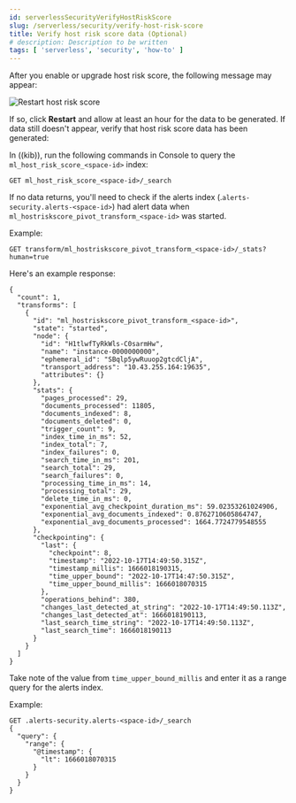 ```yaml
---
id: serverlessSecurityVerifyHostRiskScore
slug: /serverless/security/verify-host-risk-score
title: Verify host risk score data (Optional)
# description: Description to be written
tags: [ 'serverless', 'security', 'how-to' ]
---
```


<div id="verify-host-risk-score"></div>

After you enable or upgrade host risk score, the following message may appear:  

![Restart host risk score](../images/verify-host-risk-score/-experimental-features-restart-hrs.png)

If so, click **Restart** and allow at least an hour for the data to be generated. If data still doesn't appear, verify that host risk score data has been generated:

In ((kib)), run the following commands in Console to query the `ml_host_risk_score_<space-id>` index: 

```console
GET ml_host_risk_score_<space-id>/_search
```

If no data returns, you'll need to check if the alerts index (.`alerts-security.alerts-<space-id>`) had alert data when `ml_hostriskscore_pivot_transform_<space-id>` was started.

Example:

```console
GET transform/ml_hostriskscore_pivot_transform_<space-id>/_stats?human=true
```

Here's an example response: 

```console
{
  "count": 1,
  "transforms": [
    {
      "id": "ml_hostriskscore_pivot_transform_<space-id>",
      "state": "started",
      "node": {
        "id": "H1tlwfTyRkWls-C0sarmHw",
        "name": "instance-0000000000",
        "ephemeral_id": "SBqlp5ywRuuop2gtcdCljA",
        "transport_address": "10.43.255.164:19635",
        "attributes": {}
      },
      "stats": {
        "pages_processed": 29,
        "documents_processed": 11805,
        "documents_indexed": 8,
        "documents_deleted": 0,
        "trigger_count": 9,
        "index_time_in_ms": 52,
        "index_total": 7,
        "index_failures": 0,
        "search_time_in_ms": 201,
        "search_total": 29,
        "search_failures": 0,
        "processing_time_in_ms": 14,
        "processing_total": 29,
        "delete_time_in_ms": 0,
        "exponential_avg_checkpoint_duration_ms": 59.02353261024906,
        "exponential_avg_documents_indexed": 0.8762710605864747,
        "exponential_avg_documents_processed": 1664.7724779548555
      },
      "checkpointing": {
        "last": {
          "checkpoint": 8,
          "timestamp": "2022-10-17T14:49:50.315Z",
          "timestamp_millis": 1666018190315,
          "time_upper_bound": "2022-10-17T14:47:50.315Z",
          "time_upper_bound_millis": 1666018070315
        },
        "operations_behind": 380,
        "changes_last_detected_at_string": "2022-10-17T14:49:50.113Z",
        "changes_last_detected_at": 1666018190113,
        "last_search_time_string": "2022-10-17T14:49:50.113Z",
        "last_search_time": 1666018190113
      }
    }
  ]
}
```

Take note of the value from `time_upper_bound_millis` and enter it as a range query for the alerts index. 

Example:

```console
GET .alerts-security.alerts-<space-id>/_search
{
  "query": {
    "range": {
      "@timestamp": {
        "lt": 1666018070315
      }
    }
  }
}
```

